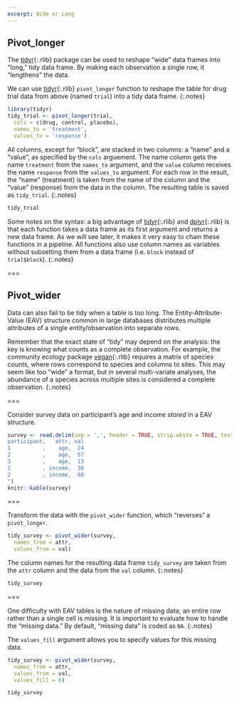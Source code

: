 ```yaml
---
excerpt: Wide or Long
---
```


## Pivot_longer

The [tidyr](){:.rlib} package can be used to reshape "wide" data frames into "long," tidy data frame. By making each observation a single row, it "lengthens" the data. 

We can use [tidyr](){:.rlib} `pivot_longer` function to reshape the table for drug trial data from above (named `trial`) into a tidy data frame.
{:.notes}

```r
library(tidyr)
tidy_trial <- pivot_longer(trial,
  cols = c(drug, control, placebo),
  names_to = 'treatment',
  values_to = 'response')
```

All columns, except for "block", are stacked in two columns: a "name" and a
"value", as specified by the `cols` arguement. The name column gets the name `treatment` from the `names_to` argument,
and the `value` column receives the name `response` from the `values_to` argument. 
For each row in the result, the "name" (treatment) is taken from the name
of the column and the "value" (response) from the data in the column. The resulting table is saved as `tidy_trial`.
{:.notes}

```r
tidy_trial
```

Some notes on the syntax: a big advantage of [tidyr](){:.rlib} and
[dplyr](){:.rlib} is that each function takes a data frame as its first argument
and returns a new data frame. As we will see later, it makes it very easy to
chain these functions in a pipeline. All functions also use column names as
variables without subsetting them from a data frame (i.e. `block` instead of
`trial$block`).
{:.notes}

===

## Pivot_wider

Data can also fail to be tidy when a table is too long. The
Entity-Attribute-Value (EAV) structure common in large databases distributes
multiple attributes of a single entity/observation into separate rows.

Remember that the exact state of "tidy" may depend on the analysis: the key is
knowing what counts as a complete observation. For example, the community
ecology package [vegan](){:.rlib} requires a matrix of species counts, where
rows correspond to species and columns to sites. This may seem like too "wide" a
format, but in several multi-variate analyses, the abundance of a
species across multiple sites is considered a complete observation.
{:.notes}

===

Consider survey data on participant's age and income *stored* in a EAV
structure.

```r
survey <- read.delim(sep = ',', header = TRUE, strip.white = TRUE, text = "
participant,   attr, val
1          ,    age,  24
2          ,    age,  57
3          ,    age,  13
1          , income,  30
2          , income,  60
")
knitr::kable(survey)
```

===

Transform the data with the `pivot_wider` function, which "reverses" a `pivot_longer`. 

```r
tidy_survey <- pivot_wider(survey,
  names_from = attr,
  values_from = val)
```

The column names for the resulting data frame `tidy_survey` are taken from the `attr` column and the data from the `val` column.
{:.notes}

```r
tidy_survey
```

===

One difficulty with EAV tables is the nature of missing data; an entire row
rather than a single cell is missing. It is important to evaluate how to handle the "missing data." By default, "missing data" is coded as `NA`. 
{:.notes}

The `values_fill` argument allows you to specify values for this missing data. 

```r
tidy_survey <- pivot_wider(survey,
  names_from = attr,
  values_from = val,
  values_fill = 0)
```

```r
tidy_survey
```
